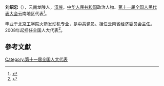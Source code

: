 '''刘绍忠'''（{{bd|1954年||}}），云南龙陵人，[[汉族|汉族]]，[[中华人民共和国|中华人民共和国]]政治人物、[[第十一届全国人民代表大会|第十一届全国人民代表大会]]云南地区代表<ref>{{cite web|author=新华网|title=第十一届全国人大代表|url=http://news.xinhuanet.com/ziliao/2008-03/03/content_7708230.htm?node=36628|publisher=新华网|accessdate=2014-01-07|archive-date=2014-01-10|archive-url=https://web.archive.org/web/20140110211415/http://news.xinhuanet.com/ziliao/2008-03/03/content_7708230.htm?node=36628|dead-url=no}}</ref>。

毕业于[[北京工学院|北京工学院]]火箭发动机专业，是[[中共|中共]]党员。担任云南省经济委员会主任。2008年起担任全国人大代表<ref>{{cite news|title=全国人大代表信息-刘绍忠|url=http://210.82.31.1:8084/delegate/viewDelegate.action?dbid=112358|accessdate=2013-04-05|newspaper=全国人大网|archive-url=https://web.archive.org/web/20140523225850/http://www.npc.gov.cn/delegate/viewDelegate.action?dbid=112358|archive-date=2014-05-23|dead-url=yes}}</ref>。

==參考文獻==
{{reflist}}
[[Category:第十一届全国人大代表|Category:第十一届全国人大代表]]